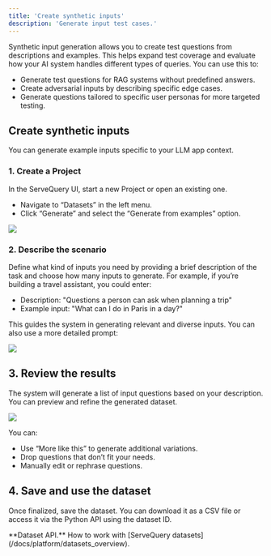 ```yaml
---
title: 'Create synthetic inputs'
description: 'Generate input test cases.'
---
```


Synthetic input generation allows you to create test questions from descriptions and examples. This helps expand test coverage and evaluate how your AI system handles different types of queries. You can use this to:

* Generate test questions for RAG systems without predefined answers.
* Create adversarial inputs by describing specific edge cases.
* Generate questions tailored to specific user personas for more targeted testing.

## Create synthetic inputs

You can generate example inputs specific to your LLM app context.

### 1. Create a Project

In the ServeQuery UI, start a new Project or open an existing one.

* Navigate to “Datasets” in the left menu.
* Click “Generate” and select the “Generate from examples” option.

![](/images/synthetic/synthetic_data_select_method.png)

### 2. Describe the scenario

Define what kind of inputs you need by providing a brief description of the task and choose how many inputs to generate. For example, if you’re building a travel assistant, you could enter:

* Description: "Questions a person can ask when planning a trip"
* Example input: "What can I do in Paris in a day?"

This guides the system in generating relevant and diverse inputs. You can also use a more detailed prompt:

![](/images/synthetic/synthetic_data_inputs_example_prompt.png)

## 3. Review the results

The system will generate a list of input questions based on your description. You can preview and refine the generated dataset.

![](/images/synthetic/synthetic_data_inputs_example_result.png)

You can:

* Use “More like this” to generate additional variations.
* Drop questions that don’t fit your needs.
* Manually edit or rephrase questions.

## 4. Save and use the dataset

Once finalized, save the dataset. You can download it as a CSV file or access it via the Python API using the dataset ID.

<Info>
  **Dataset API.** How to work with [ServeQuery datasets](/docs/platform/datasets_overview).
</Info>